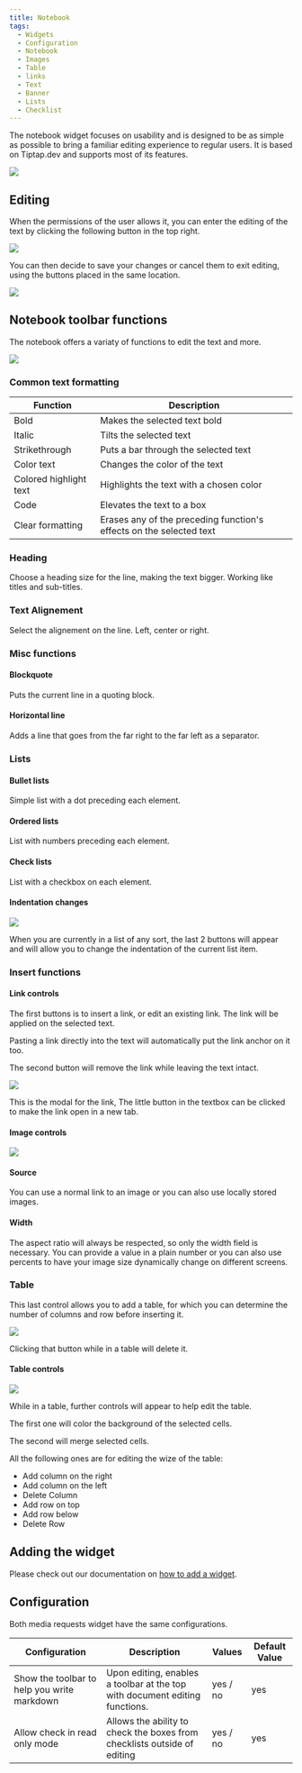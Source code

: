 ```yaml
---
title: Notebook
tags:
  - Widgets
  - Configuration
  - Notebook
  - Images
  - Table
  - links
  - Text
  - Banner
  - Lists
  - Checklist
---
```


The notebook widget focuses on usability and is designed to be as simple as possible to bring a familiar editing experience to regular users. It is based on Tiptap.dev and supports most of its features.

![](./img/screenshot.png)

## Editing
When the permissions of the user allows it, you can enter the editing of the text by clicking the following button in the top right.

![](./img/notebook-enter-editing.webp)


You can then decide to save your changes or cancel them to exit editing, using the buttons placed in the same location.

![](./img/notebook-exit-editing.webp)

## Notebook toolbar functions
The notebook offers a variaty of functions to edit the text and more.

![](./img/notebook-toolbar.webp)

### Common text formatting
| Function               | Description                                                         |
| ---------------------- | ------------------------------------------------------------------- |
| Bold                   | Makes the selected text bold                                        |
| Italic                 | Tilts the selected text                                             |
| Strikethrough          | Puts a bar through the selected text                                |
| Color text             | Changes the color of the text                                       |
| Colored highlight text | Highlights the text with a chosen color                             |
| Code                   | Elevates the text to a box                                          |
| Clear formatting       | Erases any of the preceding function's effects on the selected text |

### Heading
Choose a heading size for the line, making the text bigger. Working like titles and sub-titles.

### Text Alignement
Select the alignement on the line. Left, center or right.

### Misc functions
#### Blockquote
Puts the current line in a quoting block.

#### Horizontal line
Adds a line that goes from the far right to the far left as a separator.

### Lists
#### Bullet lists
Simple list with a dot preceding each element.

#### Ordered lists
List with numbers preceding each element.

#### Check lists
List with a checkbox on each element.

#### Indentation changes
![](./img/notebook-toolbar-lists.webp)

When you are currently in a list of any sort, the last 2 buttons will appear and will allow you to change the indentation of the current list item.

### Insert functions
#### Link controls
The first buttons is to insert a link, or edit an existing link. The link will be applied on the selected text.

Pasting a link directly into the text will automatically put the link anchor on it too.

The second button will remove the link while leaving the text intact.

![](./img/notebook-link-modal.webp)

This is the modal for the link, The little button in the textbox can be clicked to make the link open in a new tab.

#### Image controls
![](./img/notebook-image-modal.webp)

#### Source
You can use a normal link to an image or you can also use locally stored images.

#### Width
The aspect ratio will always be respected, so only the width field is necessary.
You can provide a value in a plain number or you can also use percents to have your image size dynamically change on different screens.

### Table
This last control allows you to add a table, for which you can determine the number of columns and row before inserting it.

![](./img/notebook-table-modal.webp)

Clicking that button while in a table will delete it.

#### Table controls
![](./img/notebook-toolbar-table.webp)

While in a table, further controls will appear to help edit the table.

The first one will color the background of the selected cells.

The second will merge selected cells.

All the following ones are for editing the wize of the table:

<ul><li>Add column on the right</li><li>Add column on the left</li><li>Delete Column</li><li>Add row on top</li><li>Add row below</li><li>Delete Row</li></ul>

## Adding the widget
Please check out our documentation on [how to add a widget](/docs/getting-started/after-the-installation#embed-integration-data-using-widgets).

## Configuration
Both media requests widget have the same configurations.

| Configuration                               | Description                                                                 | Values   | Default Value |
| ------------------------------------------- | --------------------------------------------------------------------------- | -------- | ------------- |
| Show the toolbar to help you write markdown | Upon editing, enables a toolbar at the top with document editing functions. | yes / no | yes           |
| Allow check in read only mode               | Allows the ability to check the boxes from checklists outside of editing    | yes / no | yes           |